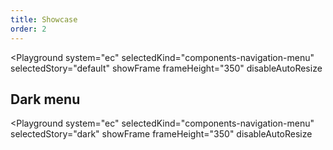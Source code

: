 ```yaml
---
title: Showcase
order: 2
---
```



<Playground
  system="ec"
  selectedKind="components-navigation-menu"
  selectedStory="default"
  showFrame
  frameHeight="350"
  disableAutoResize
>
  <Html markup={menu} />
</Playground>

## Dark menu

<Playground
  system="ec"
  selectedKind="components-navigation-menu"
  selectedStory="dark"
  showFrame
  frameHeight="350"
  disableAutoResize
>
  <Html markup={menu} />
</Playground>
